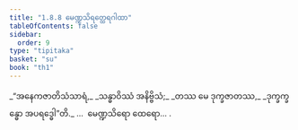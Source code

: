 ```yaml
---
title: "1.8.8 မေဏ္ဍသိရတ္ထေရဂါထာ"
tableOfContents: false
sidebar:
  order: 9
type: "tipitaka"
basket: "su"
book: "th1"
---
```



<DynamicBreadcrumb />

<Division number="78" book="th1">

<Paragraph number="175" type="verses" book="th1">
_“အနေကဇာတိသံသာရံ,_  
_သန္ဓာဝိဿံ အနိဗ္ဗိသံ;_  
_တဿ မေ ဒုက္ခဇာတဿ,_  
_ဒုက္ခက္ခန္ဓော အပရဒ္ဓေါ”တိ._  


</Paragraph>
</Division>

<Paragraph number="176" type="center" book="th1">
…  မေဏ္ဍသိရော ထေရော… .
</Paragraph>